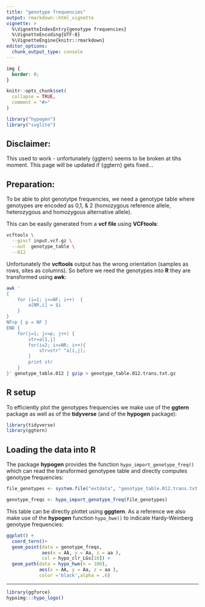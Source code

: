 ```yaml
---
title: "genotype frequencies"
output: rmarkdown::html_vignette
vignette: >
  %\VignetteIndexEntry{genotype frequencies}
  %\VignetteEncoding{UTF-8}
  %\VignetteEngine{knitr::rmarkdown}
editor_options:
  chunk_output_type: console
---
```


```css
img {
  border: 0;
}
```

```r
knitr::opts_chunk$set(
  collapse = TRUE,
  comment = "#>"
)

library("hypogen")
library("svglite")
```


## Disclaimer:

This used to work - unfortunately {ggtern} seems to be broken at tihs moment.
This page will be updated if {ggtern} gets fixed...

## Preparation:

To be able to plot genotytpe frequencies, we need a genotype table where genotypes
are encoded as 0,1, & 2 (homozygous reference allele, heterozygous and homozygous alternative allele).

This can be easily generated from a **vcf file** using **VCFtools**:

```sh
vcftools \
  --gzvcf input.vcf.gz \
  --out  genotype_table \
  --012
```

Unfortunately the **vcftools** output has the wrong orientation (samples as rows, sites as columns).
So before we reed the genotypes into **R** they are transformed using **awk**:

```sh
awk '
{
    for (i=1; i<=NF; i++)  {
        a[NR,i] = $i
    }
}
NF>p { p = NF }
END {
    for(j=1; j<=p; j++) {
        str=a[1,j]
        for(i=2; i<=NR; i++){
            str=str" "a[i,j];
        }
        print str
    }
}' genotype_table.012 | gzip > genotype_table.012.trans.txt.gz

```
## R setup

To efficiently plot the genotypes frequencies we make use of the **ggtern** package as well as of the **tidyverse** (and of the **hypogen** package):

```r
library(tidyverse)
library(ggtern)
```

## Loading the data into R

The package **hypogen** provides the function `hypo_import_genotype_freq()` which can read
the transformed genotypee table and directly computes genotype frequencies:

```r
file_genotypes <- system.file("extdata", "genotype_table.012.trans.txt.gz", package = "hypogen")

genotype_freqs <- hypo_import_genotype_freq(file_genotypes)
```

This table can be directly plottet using **gggtern**.
As a reference we also make use of the **hypogen** function `hypo_hwe()` to indicate Hardy-Weinberg
genotype frequencies:

```r
ggplot() +
  coord_tern()+
  geom_point(data = genotype_freqs,
             aes(x = AA, y = Aa, z = aa ),
             col = hypo_clr_LGs[18]) +
  geom_path(data = hypo_hwe(n = 100),
            aes(x = AA, y = Aa, z = aa ),
            color ='black',alpha = .6)
```

------------------------

```r
library(ggforce)
hypoimg:::hypo_logo()
```
